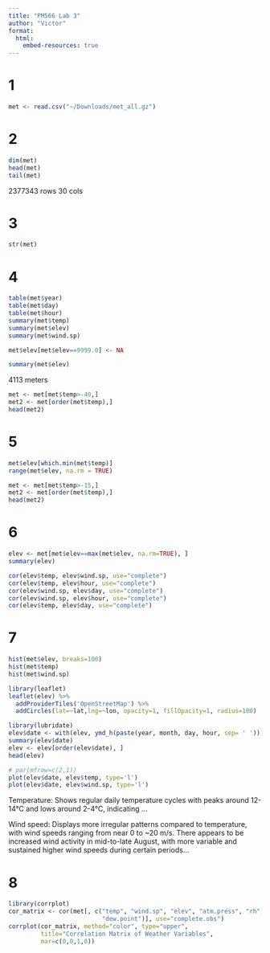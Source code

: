 ```yaml
---
title: "PM566 Lab 3"
author: "Victor"
format:
  html:
    embed-resources: true
---
```


# 1

```r
met <- read.csv("~/Downloads/met_all.gz")
```

# 2

```r
dim(met)
head(met)
tail(met)
```

2377343 rows 30 cols

# 3

```r
str(met)
```

# 4

```r
table(met$year)
table(met$day)
table(met$hour)
summary(met$temp)
summary(met$elev)
summary(met$wind.sp)
```

```r
met$elev[met$elev==9999.0] <- NA

summary(met$elev)
```

4113 meters

```r
met <- met[met$temp>-40,]
met2 <- met[order(met$temp),]
head(met2)
```

# 5

```r
met$elev[which.min(met$temp)]
range(met$elev, na.rm = TRUE)
```

```r
met <- met[met$temp>-15,]
met2 <- met[order(met$temp),]
head(met2)
```

# 6

```r
elev <- met[met$elev==max(met$elev, na.rm=TRUE), ]
summary(elev)
```

```r
cor(elev$temp, elev$wind.sp, use="complete")
cor(elev$temp, elev$hour, use="complete")
cor(elev$wind.sp, elev$day, use="complete")
cor(elev$wind.sp, elev$hour, use="complete")
cor(elev$temp, elev$day, use="complete")
```

# 7

```r
hist(met$elev, breaks=100)
hist(met$temp)
hist(met$wind.sp)
```

```r
library(leaflet)
leaflet(elev) %>%
  addProviderTiles('OpenStreetMap') %>% 
  addCircles(lat=~lat,lng=~lon, opacity=1, fillOpacity=1, radius=100)
```

```r
library(lubridate)
elev$date <- with(elev, ymd_h(paste(year, month, day, hour, sep= ' ')))
summary(elev$date)
elev <- elev[order(elev$date), ] 
head(elev)

```

```r
# par(mfrow=c(2,1))
plot(elev$date, elev$temp, type='l')
plot(elev$date, elev$wind.sp, type='l')
```

Temperature: Shows regular daily temperature cycles with peaks around 12-14°C and lows around 2-4°C, indicating ...

Wind speed: Displays more irregular patterns compared to temperature, with wind speeds ranging from near 0 to \~20 m/s. There appears to be increased wind activity in mid-to-late August, with more variable and sustained higher wind speeds during certain periods...

# 8

```r
library(corrplot)
cor_matrix <- cor(met[, c("temp", "wind.sp", "elev", "atm.press", "rh", 
                          "dew.point")], use="complete.obs")
corrplot(cor_matrix, method="color", type="upper", 
         title="Correlation Matrix of Weather Variables", 
         mar=c(0,0,1,0))
```
